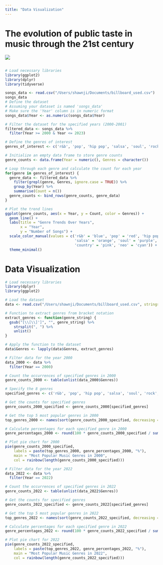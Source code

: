```yaml
---
title: "Data Visualization"
---
```


# The evolution of public taste in music through the 21st century

![](images/clipboard-3938451565.png)


## 

```r
# Load necessary libraries
library(ggplot2)
library(dplyr)
library(tidyverse)

songs_data <- read.csv("/Users/shawnji/Documents/billboard_used.csv")
songs_data
# Define the dataset
# Assuming your dataset is named 'songs_data'
# Make sure the 'Year' column is in numeric format
songs_data$Year <- as.numeric(songs_data$Year)

# Filter the dataset for the specified years (2000-2001)
filtered_data <- songs_data %>%
  filter(Year >= 2000 & Year <= 2023)

# Define the genres of interest
genres_of_interest <- c('r&b', 'pop', 'hip pop', 'salsa', 'soul', 'rock', 'country', 'neo')

# Initialize an empty data frame to store genre counts
genre_counts <- data.frame(Year = numeric(), Genres = character())

# Loop through each genre and calculate the count for each year
for(genre in genres_of_interest) {
  genre_data <- filtered_data %>%
    filter(grepl(genre, Genres, ignore.case = TRUE)) %>%
    group_by(Year) %>%
    summarise(Count = n())
  genre_counts <- bind_rows(genre_counts, genre_data)
}

# Plot the trend lines
ggplot(genre_counts, aes(x = Year, y = Count, color = Genres)) +
  geom_line() +
  labs(title = "Genre Trends Over Years",
       x = "Year",
       y = "Number of Songs") +
  scale_color_manual(values = c('r&b' = 'blue', 'pop' = 'red', 'hip pop' = 'green', 
                                'salsa' = 'orange', 'soul' = 'purple', 'rock' = 'brown',
                                'country' = 'pink', 'neo' = 'cyan')) +
  theme_minimal()
```

# Data Visualization

```r
# Load necessary libraries
library(dplyr)
library(ggplot2)

# Load the dataset
data <- read.csv("/Users/shawnji/Documents/billboard_used.csv", stringsAsFactors = FALSE)

# Function to extract genres from bracket notation
extract_genres <- function(genre_string) {
  gsub("[\\[\\]']", "", genre_string) %>% 
    strsplit(", ") %>% 
    unlist()
}

# Apply the function to the dataset
data$Genres <- lapply(data$Genres, extract_genres)

# Filter data for the year 2000
data_2000 <- data %>%
  filter(Year == 2000)

# Count the occurrences of specified genres in 2000
genre_counts_2000 <- table(unlist(data_2000$Genres))

# Specify the 8 genres
specified_genres <- c('r&b', 'pop', 'hip pop', 'salsa', 'soul', 'rock', 'country', 'neo')

# Get the counts for specified genres
genre_counts_2000_specified <- genre_counts_2000[specified_genres]

# Get the top 5 most popular genres in 2000
top_genres_2000 <- names(sort(genre_counts_2000_specified, decreasing = TRUE))

# Calculate percentages for each specified genre in 2000
genre_percentages_2000 <- round(100 * genre_counts_2000_specified / sum(genre_counts_2000_specified), 1)

# Plot pie chart for 2000
pie(genre_counts_2000_specified, 
    labels = paste(top_genres_2000, genre_percentages_2000, "%"),
    main = "Most Popular Music Genres in 2000",
    col = rainbow(length(genre_counts_2000_specified)))

# Filter data for the year 2022
data_2022 <- data %>%
  filter(Year == 2022)

# Count the occurrences of specified genres in 2022
genre_counts_2022 <- table(unlist(data_2022$Genres))

# Get the counts for specified genres
genre_counts_2022_specified <- genre_counts_2022[specified_genres]

# Get the top 5 most popular genres in 2022
top_genres_2022 <- names(sort(genre_counts_2022_specified, decreasing = TRUE))

# Calculate percentages for each specified genre in 2022
genre_percentages_2022 <- round(100 * genre_counts_2022_specified / sum(genre_counts_2022_specified), 1)

# Plot pie chart for 2022
pie(genre_counts_2022_specified, 
    labels = paste(top_genres_2022, genre_percentages_2022, "%"),
    main = "Most Popular Music Genres in 2022",
    col = rainbow(length(genre_counts_2022_specified)))
```
